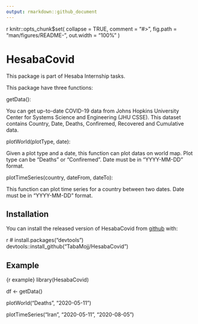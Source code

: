```yaml
---
output: rmarkdown::github_document
---
```



{r, include = FALSE}
knitr::opts_chunk$set(
  collapse = TRUE,
  comment = "#>",
  fig.path = "man/figures/README-",
  out.width = "100%"
)

# HesabaCovid

<!-- badges: start -->
<!-- badges: end -->

This package is part of Hesaba Internship tasks.

This package have three functions:

getData(): 

You can get up-to-date COVID-19 data from Johns Hopkins University Center for Systems Science and Engineering (JHU CSSE).
This dataset contains Country, Date, Deaths, Confiremed, Recovered and Cumulative data.

plotWorld(plotType, date):

Given a plot type and a date, this function can plot datas on world map.
Plot type can be "Deaths" or "Confiremed".
Date must be in "YYYY-MM-DD" format.

plotTimeSeries(country, dateFrom, dateTo):

This function can plot time series for a country between two dates.
Date must be in "YYYY-MM-DD" format.

## Installation

You can install the released version of HesabaCovid from [github](https://github.com/TabaMojj/HesabaCovid) with:

 r
# install.packages("devtools")
devtools::install_github("TabaMojj/HesabaCovid")

## Example

{r example}
library(HesabaCovid)

df <- getData()

plotWorld("Deaths", "2020-05-11")

plotTimeSeries("Iran", "2020-05-11", "2020-08-05")
